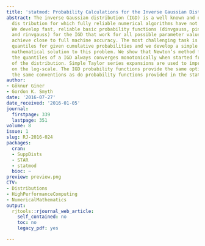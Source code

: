 ```yaml
---
title: 'statmod: Probability Calculations for the Inverse Gaussian Distribution'
abstract: The inverse Gaussian distribution (IGD) is a well known and often used probability
  dis tribution for which fully reliable numerical algorithms have not been available.
  We develop fast, reliable basic probability functions (dinvgauss, pinvgauss, qinvgauss
  and rinvgauss) for the IGD that work for all possible parameter values and which
  achieve close to full machine accuracy. The most challenging task is to compute
  quantiles for given cumulative probabilities and we develop a simple but elegant
  mathematical solution to this problem. We show that Newton’s method for finding
  the quantiles of a IGD always converges monotonically when started from the mode
  of the distribution. Simple Taylor series expansions are used to improve accuracy
  on the log-scale. The IGD probability functions provide the same options and obey
  the same conventions as do probability functions provided in the stats package.
author:
- Göknur Giner
- Gordon K. Smyth
date: '2016-07-27'
date_received: '2016-01-05'
journal:
  firstpage: 339
  lastpage: 351
volume: 8
issue: 1
slug: RJ-2016-024
packages:
  cran:
  - SuppDists
  - STAR
  - statmod
  bioc: ~
preview: preview.png
CTV:
- Distributions
- HighPerformanceComputing
- NumericalMathematics
output:
  rjtools::rjournal_web_article:
    self_contained: no
    toc: no
    legacy_pdf: yes

---
```

